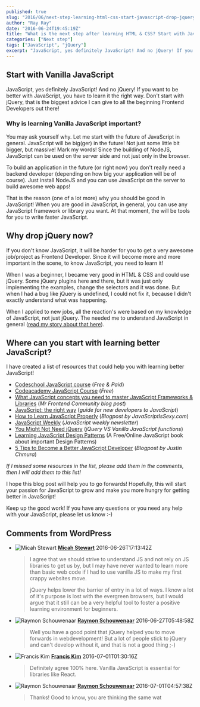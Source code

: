 ```yaml
---
published: true
slug: "2016/06/next-step-learning-html-css-start-javascript-drop-jquery/"
author: "Ray Ray"
date: "2016-06-24T19:45:19Z"
title: "What is the next step after learning HTML & CSS? Start with JavaScript, drop jQuery!"
categories: ["Next step"]
tags: ["JavaScript", "jQuery"]
excerpt: "JavaScript, yes definitely JavaScript! And no jQuery! If you want to be better with JavaScript, you..."
---
```


## Start with Vanilla JavaScript

JavaScript, yes definitely JavaScript! And no jQuery! If you want to be better with JavaScript, you have to learn it the right way. Don't start with jQuery, that is the biggest advice I can give to all the beginning Frontend Developers out there!

### Why is learning Vanilla JavaScript important?

You may ask yourself why. Let me start with the future of JavaScript in general. JavaScript will be big(ger) in the future! Not just some little bit bigger, but massive! Mark my words! Since the building of NodeJS, JavaScript can be used on the server side and not just only in the browser.

To build an application in the future (or right now) you don't really need a backend developer (depending on how big your application will be of course). Just install NodeJS and you can use JavaScript on the server to build awesome web apps!

That is the reason (one of a lot more) why you should be good in JavaScript! When you are good in JavaScript, in general, you can use any JavaScript framework or library you want. At that moment, the will be tools for you to write faster JavaScript.

## Why drop jQuery now?

If you don't know JavaScript, it will be harder for you to get a very awesome job/project as Frontend Developer. Since it will become more and more important in the scene, to know JavaScript, you need to learn it!

When I was a beginner, I became very good in HTML & CSS and could use jQuery. Some jQuery plugins here and there, but it was just only implementing the examples, change the selectors and it was done. But when I had a bug like jQuery is undefined, I could not fix it, because I didn't exactly understand what was happening.

When I applied to new jobs, all the reaction's were based on my knowledge of JavaScript, not just jQuery. The needed me to understand JavaScript in general ([read my story about that here](http://www.raymonschouwenaar.nl/junior-frontend-developer-needed-mentor-coach/)).

## Where can you start with learning better JavaScript?

I have created a list of resources that could help you with learning better JavaScript!

* [Codeschool JavaScript course](https://www.codeschool.com/learn/javascript) (_Free & Paid_)
* [Codeacademy JavaScript Course](https://www.codecademy.com/learn/javascript) (_Free_)
* [What JavaScript concepts you need to master JavaScript Frameworks & Libraries](https://mrfrontend.org/2016/04/javascript-concepts-need-master-javascript-frameworks-libraries/) (_Mr Frontend Community blog post_)
* [JavaScript: the right way](http://jstherightway.org/) (_guide for new developers to JavaScript_)
* [How to Learn JavaScript Properly](http://javascriptissexy.com/how-to-learn-javascript-properly/) (_Blogpost by JavaScriptIsSexy.com_)
* [JavaScript Weekly](http://javascriptweekly.com/) (_JavaScript weekly newsletter_)
* [You Might Not Need jQuery](http://youmightnotneedjquery.com/) (_jQuery VS Vanilla JavaScript functions_)
* [Learning JavaScript Design Patterns](https://addyosmani.com/resources/essentialjsdesignpatterns/book/) (A Free/Online JavaScript book about important Design Patterns)
* [5 Tips to Become a Better JavaScript Developer](http://justinchmura.com/2014/08/20/become-a-better-javascript-developer/) (_Blogpost by Justin Chmura_)

_If I missed some resources in the list, please add them in the comments, then I will add them to this list!_

I hope this blog post will help you to go forwards! Hopefully, this will start your passion for JavaScript to grow and make you more hungry for getting better in JavaScript!

Keep up the good work! If you have any questions or you need any help with your JavaScript, please let us know :-)

## Comments from WordPress

* ![Micah Stewart](https://www.gravatar.com/avatar/5e68e8c7aa10ee53883f8742090e479b?d=identicon) **[Micah Stewart](https://plus.google.com/+MicahStewartcodes)** 2016-06-26T17:13:42Z
  > I agree that we should strive to understand JS and not rely on JS libraries to get us by, but I may have never wanted to learn more than basic web code if I had to use vanilla JS to make my first crappy websites move. 
  > 
  > 
  > 
  > jQuery helps lower the barrier of entry in a lot of ways. I know a lot of it's purpose is lost with the evergreen browsers, but I would argue that it still can be a very helpful tool to foster a positive learning environment for beginners.
* ![Raymon Schouwenaar](https://www.gravatar.com/avatar/4db35d87bbd24ec55769e066c4b5ff33?d=identicon) **[Raymon Schouwenaar](http://www.raymonschouwenaar.nl)** 2016-06-27T05:48:58Z
  > Well you have a good point that jQuery helped you to move forwards in webdevelopment! But a lot of people stick to jQuery and can't develop without it, and that is not a good thing ;-)
* ![Francis Kim](https://www.gravatar.com/avatar/8d9aba79be37c3e972c9d572ee7dc66b?d=identicon) **[Francis Kim](https://franciskim.co)** 2016-07-01T01:30:16Z
  > Definitely agree 100% here. Vanilla JavaScript is essential for libraries like React.
* ![Raymon Schouwenaar](https://www.gravatar.com/avatar/4db35d87bbd24ec55769e066c4b5ff33?d=identicon) **[Raymon Schouwenaar](http://www.raymonschouwenaar.nl)** 2016-07-01T04:57:38Z
  > Thanks! Good to know, you are thinking the same wat 
